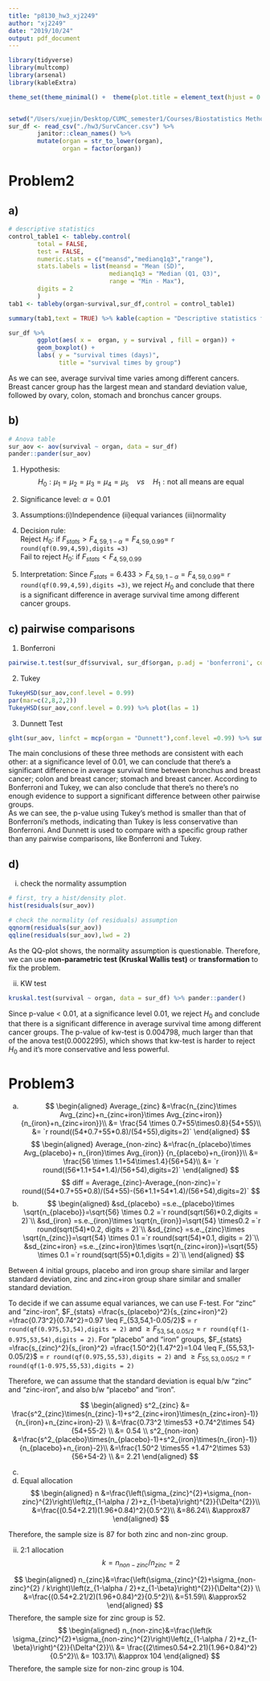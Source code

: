 ```yaml
---
title: "p8130_hw3_xj2249"
author: "xj2249"
date: "2019/10/24"
output: pdf_document
---
```

  
```r
library(tidyverse)
library(multcomp)
library(arsenal)
library(kableExtra)

theme_set(theme_minimal() +  theme(plot.title = element_text(hjust = 0.5)))


setwd("/Users/xuejin/Desktop/CUMC_semester1/Courses/Biostatistics Methods I/P8130_hw_xj2249")
sur_df <- read_csv("./hw3/SurvCancer.csv") %>% 
        janitor::clean_names() %>% 
        mutate(organ = str_to_lower(organ),
               organ = factor(organ))
```

# Problem2
## a)
```r
# descriptive statistics 
control_table1 <- tableby.control(
        total = FALSE,
        test = FALSE,
        numeric.stats = c("meansd","medianq1q3","range"),
        stats.labels = list(meansd = "Mean (SD)",
                            medianq1q3 = "Median (Q1, Q3)",
                            range = "Min - Max"),
        digits = 2
        ) 
tab1 <- tableby(organ~survival,sur_df,control = control_table1)

summary(tab1,text = TRUE) %>% kable(caption = "Descriptive statistics for each group") %>% kable_styling(latex_options = "scale_down")

sur_df %>% 
        ggplot(aes( x =  organ, y = survival , fill = organ)) +
        geom_boxplot() + 
        labs( y = "survival times (days)",
              title = "survival times by group") 
```

As we can see, average survival time varies among different cancers. Breast cancer group has the largest mean and standard deviation value, followed by ovary, colon, stomach and bronchus cancer groups. 

## b)
```r
# Anova table
sur_aov <- aov(survival ~ organ, data = sur_df)
pander::pander(sur_aov)
```

1) Hypothesis:
$$
H_0:\mu_1=\mu_2=\mu_3=\mu_4=\mu_5 \quad vs \quad H_1: 
\text{not all means are equal}
$$
2) Significance level: $\alpha = 0.01$   

3) Assumptions:(i)Independence (ii)equal variances (iii)normality   

4) Decision rule:  
Reject $H_0$: if $F_{stats} > F_{4,59,1-\alpha}= F_{4,59,0.99}=$ `r round(qf(0.99,4,59),digits =3)`  
Fail to reject $H_0$: if $F_{stats} < F_{4,59,0.99}$

5) Interpretation:
Since $F_{stats} = 6.433  > F_{4,59,1-\alpha}= F_{4,59,0.99}=$ `r round(qf(0.99,4,59),digits =3)`, we reject $H_0$ and conclude that there is a significant difference in average survival time among different cancer groups.


## c) pairwise comparisons
1) Bonferroni
```r
pairwise.t.test(sur_df$survival, sur_df$organ, p.adj = 'bonferroni', conf.level = 0.99) 
```

2) Tukey
```r
TukeyHSD(sur_aov,conf.level = 0.99) 
par(mar=c(2,8,2,2))
TukeyHSD(sur_aov,conf.level = 0.99) %>% plot(las = 1)
```

3) Dunnett Test
```r
glht(sur_aov, linfct = mcp(organ = "Dunnett"),conf.level =0.99) %>% summary()
```

The main conclusions of these three methods are consistent with each other: at a significance level of 0.01, we can conclude that there's a significant difference in average survival time between bronchus and breast cancer; colon and breast cancer; stomach and breast cancer. According to Bonferroni and Tukey, we can also conclude that there's no there's no enough evidence to support a significant difference between other pairwise groups.  
As we can see, the p-value using Tukey's method is smaller than that of Bonferroni's methods, indicating than Tukey is less conservative than Bonferroni. And Dunnett is used to compare with a specific group rather than any pairwise comparisons, like Bonferroni and Tukey. 

## d)  
i) check the normality assumption
```r
# first, try a hist/density plot.
hist(residuals(sur_aov)) 

# check the normality (of residuals) assumption
qqnorm(residuals(sur_aov))
qqline(residuals(sur_aov),lwd = 2)
```
 
As the QQ-plot shows, the normality assumption is questionable. Therefore, we can  use **non-parametric test (Kruskal Wallis test)** or **transformation** to fix the problem. 

ii) KW test 
```r
kruskal.test(survival ~ organ, data = sur_df) %>% pander::pander()
```
  
Since p-value < 0.01, at a significance level 0.01, we reject $H_0$ and conclude that there is a significant difference in average survival time among different cancer groups. The p-value of kw-test is 0.004798, much larger than that of the anova test(0.0002295), which shows that kw-test is harder to reject $H_0$ and it's more conservative and less powerful. 

# Problem3
a) 
$$
\begin{aligned}
Average_{zinc} &=\frac{n_{zinc}\times Avg_{zinc}+n_{zinc+iron}\times Avg_{zinc+iron}}
{n_{iron}+n_{zinc+iron}}\\
&= \frac{54 \times 0.7+55\times0.8}{54+55}\\
&= `r  round((54*0.7+55*0.8)/(54+55),digits=2)`
\end{aligned}
$$
$$
\begin{aligned}
Average_{non-zinc} &=\frac{n_{placebo}\times Avg_{placebo}+
n_{iron}\times Avg_{iron}}
{n_{placebo}+n_{iron}}\\
&= \frac{56 \times 1.1+54\times1.4}{56+54}\\
&= `r  round((56*1.1+54*1.4)/(56+54),digits=2)`
\end{aligned}
$$
$$
diff = Average_{zinc}-Average_{non-zinc}=`r  round((54*0.7+55*0.8)/(54+55)-(56*1.1+54*1.4)/(56+54),digits=2)`
$$
b)
$$
\begin{aligned}
&sd_{placebo} =s.e._{placebo}\times \sqrt{n_{placebo}}=\sqrt{56} \times 0.2 =`r round(sqrt(56)*0.2,digits = 2)`\\
&sd_{iron} =s.e._{iron}\times \sqrt{n_{iron}}=\sqrt{54} \times0.2 =`r round(sqrt(54)*0.2, digits = 2)`\\
&sd_{zinc} =s.e._{zinc}\times \sqrt{n_{zinc}}=\sqrt{54} \times 0.1 =`r round(sqrt(54)*0.1, digits = 2)`\\
&sd_{zinc+iron} =s.e._{zinc+iron}\times \sqrt{n_{zinc+iron}}=\sqrt{55} \times 0.1 =`r round(sqrt(55)*0.1,digits = 2)`\\
\end{aligned}
$$

Between 4 initial groups, placebo and iron group share similar and larger standard deviation, zinc and zinc+iron group share similar and smaller standard deviation. 

To decide if we can assume equal variances, we can use F-test. For "zinc" and "zinc-iron", $F_{stats} =\frac{s_{placebo}^2}{s_{zinc+iron}^2} =\frac{0.73^2}{0.74^2}=0.97 \leq F_{53,54,1-0.05/2}$ = `r round(qf(0.975,53,54),digits = 2)` and $\geq F_{53,54,0.05/2}$ = `r round(qf(1-0.975,53,54),digits = 2)`. For "placebo" and "iron" groups, $F_{stats} =\frac{s_{zinc}^2}{s_{iron}^2} =\frac{1.50^2}{1.47^2}=1.04 \leq F_{55,53,1-0.05/2}$ = `r round(qf(0.975,55,53),digits = 2)` and  $\geq F_{55,53,0.05/2}$ = `r round(qf(1-0.975,55,53),digits = 2)`  

Therefore, we can assume that the standard deviation is equal b/w "zinc" and "zinc-iron", and also b/w "placebo" and "iron".

$$
\begin{aligned}
s^2_{zinc} &= \frac{s^2_{zinc}\times(n_{zinc}-1)+s^2_{zinc+iron}\times(n_{zinc+iron}-1)}
{n_{iron}+n_{zinc+iron}-2}
\\
&=\frac{0.73^2 \times53 +0.74^2\times 54}{54+55-2}
\\
&= 0.54
\\
s^2_{non-iron} &=\frac{s^2_{placebo}\times(n_{placebo}-1)+s^2_{iron}\times(n_{iron}-1)}
{n_{placebo}+n_{iron}-2}\\
&=\frac{1.50^2 \times55 +1.47^2\times 53}{56+54-2}
\\
&= 2.21
\end{aligned}
$$

c)
i) Equal allocation
$$
\begin{aligned}
n &=\frac{\left(\sigma_{zinc}^{2}+\sigma_{non-zinc}^{2}\right)\left(z_{1-\alpha / 2}+z_{1-\beta}\right)^{2}}{\Delta^{2}}\\
&=\frac{(0.54+2.21)(1.96+0.84)^2}{0.5^2}\\
&=86.24\\
&\approx87
\end{aligned}
$$

Therefore, the sample size is 87 for both zinc and non-zinc group.

ii) 2:1 allocation
$$
k = n_{non-zinc}/n_{zinc}  = 2
$$

$$
\begin{aligned}
n_{zinc}&=\frac{\left(\sigma_{zinc}^{2}+\sigma_{non-zinc}^{2} / k\right)\left(z_{1-\alpha / 2}+z_{1-\beta}\right)^{2}}{\Delta^{2}} \\
&=\frac{(0.54+2.21/2)(1.96+0.84)^2}{0.5^2}\\
&=51.59\\
&\approx52
\end{aligned}
$$
Therefore, the sample size for zinc group is 52. 
$$
\begin{aligned}
n_{non-zinc}&=\frac{\left(k \sigma_{zinc}^{2}+\sigma_{non-zinc}^{2}\right)\left(z_{1-\alpha / 2}+z_{1-\beta}\right)^{2}}{\Delta^{2}}\\
&= \frac{(2\times0.54+2.21)(1.96+0.84)^2}{0.5^2}\\
&= 103.17\\
&\approx 104
\end{aligned}
$$
Therefore, the sample size for non-zinc group is 104. 



